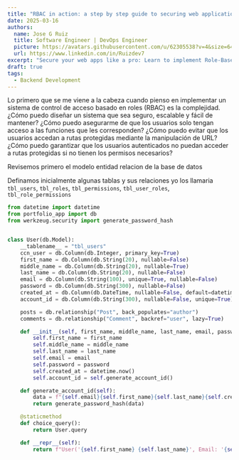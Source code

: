 ```yaml
---
title: "RBAC in action: a step by step guide to securing web applications like a pro"
date: 2025-03-16
authors:
  name: Jose G Ruiz
  title: Software Engineer | DevOps Engineer
  picture: https://avatars.githubusercontent.com/u/62305538?v=4&size=64
  url: https://www.linkedin.com/in/Ruizdev7
excerpt: "Secure your web apps like a pro: Learn to implement Role-Based Access Control (RBAC) using Python (Flask + SQLAlchemy) and React. This guide walks you through building secure API endpoints with JWT authentication, managing granular permissions in MySQL, syncing user roles via Redux, and creating admin interfaces with React Hook Form. Perfect for developers aiming to add enterprise-grade security – restrict features by role, validate permissions in real-time, and future-proof your architecture. Includes ready-to-deploy code snippets and Tailwind CSS components. Transform authentication from an afterthought into your app strongest layer."
draft: true
tags:
  - Backend Development
---
```


Lo primero que se me viene a la cabeza cuando pienso en implementar un sistema
de control de acceso basado en roles (RBAC) es la complejidad. ¿Cómo puedo
diseñar un sistema que sea seguro, escalable y fácil de mantener? ¿Cómo puedo
asegurarme de que los usuarios solo tengan acceso a las funciones que les
corresponden? ¿Cómo puedo evitar que los usuarios accedan a rutas protegidas
mediante la manipulación de URL? ¿Cómo puedo garantizar que los usuarios
autenticados no puedan acceder a rutas protegidas si no tienen los permisos
necesarios?

Revisemos primero el modelo entidad relacion de la base de datos

Definamos inicialmente algunas tablas y sus relaciones yo los llamaria 
`tbl_users`, `tbl_roles`, `tbl_permissions`, `tbl_user_roles`, `tbl_role_permissions`




```python
from datetime import datetime
from portfolio_app import db
from werkzeug.security import generate_password_hash


class User(db.Model):
    __tablename__ = "tbl_users"
    ccn_user = db.Column(db.Integer, primary_key=True)
    first_name = db.Column(db.String(20), nullable=False)
    middle_name = db.Column(db.String(20), nullable=True)
    last_name = db.Column(db.String(20), nullable=False)
    email = db.Column(db.String(100), unique=True, nullable=False)
    password = db.Column(db.String(300), nullable=False)
    created_at = db.Column(db.DateTime, nullable=False, default=datetime.now)
    account_id = db.Column(db.String(300), nullable=False, unique=True)

    posts = db.relationship("Post", back_populates="author")
    comments = db.relationship("Comment", backref="user", lazy=True)

    def __init__(self, first_name, middle_name, last_name, email, password):
        self.first_name = first_name
        self.middle_name = middle_name
        self.last_name = last_name
        self.email = email
        self.password = password
        self.created_at = datetime.now()
        self.account_id = self.generate_account_id()

    def generate_account_id(self):
        data = f"{self.email}{self.first_name}{self.last_name}{self.created_at}"
        return generate_password_hash(data)

    @staticmethod
    def choice_query():
        return User.query

    def __repr__(self):
        return f"User('{self.first_name} {self.last_name}', Email: '{self.email}')"
```
